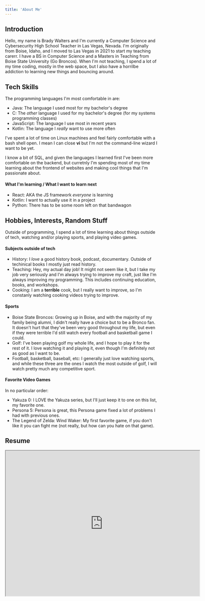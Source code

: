 ```yaml
---
title: 'About Me'
---
```


## Introduction

Hello, my name is Brady Walters and I'm currently a Computer Science and Cybersecurity High School Teacher in Las Vegas, Nevada. I'm originally from Boise, Idaho, and I moved to Las Vegas in 2021 to start my teaching carerr. I have a BS in Computer Science and a Masters in Teaching from Boise State University (Go Broncos). When I'm not teaching, I spend a lot of my time coding, mostly in the web space, but I also have a horrilbe addiction to learning new things and bouncing around.

## Tech Skills

The programming languages I'm most comfortable in are:
- Java: The language I used most for my bachelor's degree
- C: The *other* language I used for my bachelor's degree (for my systems programming classes)
- JavaScript: The language I use most in recent years
- Kotlin: The language I *really* want to use more often

I've spent a lot of time on Linux machines and feel fairly comfortable with a bash shell open. I mean I can close **vi** but I'm not the command-line wizard I want to be yet. 

I know a bit of SQL, and given the languages I learned first I've been more comfortable on the backend, but curretnly I'm spending most of my time learning about the frontend of websites and making cool things that I'm passionate about.

#### What I'm learning / What I want to learn next

- React: AKA the JS framework *everyone* is learning
- Kotlin: I want to actually use it in a project
- Python: There has to be some room left on that bandwagon 

## Hobbies, Interests, Random Stuff

Outside of programming, I spend a lot of time learning about things outside of tech, watching and/or playing sports, and playing video games.

#### Subjects outside of tech

- History: I *love* a good history book, podcast, documentary. Outside of techinical books I mostly just read history.
- Teaching: Hey, my actual day job! It might not seem like it, but I take my job very seriously and I'm always trying to improve my craft, just like I'm always improving my programming. This includes continuing education, books, and workshops.
- Cooking: I am a **terrible** cook, but I really want to improve, so I'm constanly watching cooking videos trying to improve. 

#### Sports

- Boise State Broncos: Growing up in Boise, and with the majority of my family being alumni, I didn't really have a choice but to be a Bronco fan. It doesn't hurt that they've been very good throughout my life, but even if they were terrible I'd still watch every football and basketball game I could. 
- Golf: I've been playing golf my whole life, and I hope to play it for the rest of it. I love watching it and playing it, even though I'm definitely not as good as I want to be. 
- Football, basketball, baseball, etc: I generally just love watching sports, and while these three are the ones I watch the most outside of golf, I will watch pretty much any competitive sport.

#### Favorite Video Games

In no particular order:
- Yakuza 0: I LOVE the Yakuza series, but I'll just keep it to one on this list, my favorite one.
- Persona 5: Persona is great, this Persona game fixed a lot of problems I had with previous ones.
- The Legend of Zelda: Wind Waker: My first favorite game, if you don't like it you can fight me (not really, but how can you hate on that game).

## Resume

<iframe src="https://drive.google.com/file/d/1M28qiZQKcYmCRAiLh74nji4-LJK_dZgZ/preview" width="640" height="480" allow="autoplay"></iframe>